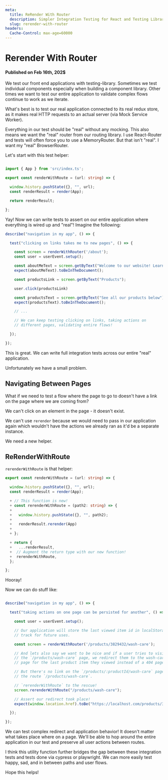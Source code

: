 ```yaml
---
meta:
  title: ReRender With Router
  description: Simpler Integration Testing for React and Testing Library
  slug: rerender-with-router
headers:
  Cache-Control: max-age=60000
---
```


# Rerender With Router

#### Published on Feb 16th, 202$

We test our front end applications with testing-library. Sometimes we test
individual components especially when building a component library. Other times
we want to test our entire application to validate complex flows continue to
work as we iterate.

What's best is to test our real application connected to its real redux store,
as it makes real HTTP requests to an actual server (via Mock Service Worker).

Everything in our test should be "real" without any mocking. This also means we want the "real" router from our routing library. I use React-Router and tests will often force you to use a MemoryRouter. But that isn't "real". I want my "real" BrowserRouter.

Let's start with this test helper:

~~~ts

import { App } from 'src/index.ts';

export const renderWithRoute = (url: string) => {

  window.history.pushState({}, "", url);
  const renderResult = render(App);

  return renderResult;

};

~~~

Yay! Now we can write tests to assert on our entire application where everything is wired up and "real"! Imagine the following:

~~~ts
describe("navigation in my app", () => {

  test("clicking on links takes me to new pages", () => {

    const screen = renderWithRouter('/about');
    const user = userEvent.setup();

    const aboutMeText = screen.getByText("Welcome to our website! Learn more about us below");
    expect(aboutMeText).toBeInTheDocument();

    const productsLink = screen.getByText("Products");

    user.click(productsLink)

    const productsText = screen.getByText("See all our products below");
    expect(productsText).toBeInTheDocument();

    // ...

    // We can keep testing clicking on links, taking actions on
    // different pages, validating entire flows!

  });

});
~~~

This is great. We can write full integration tests across our entire "real"
application.

Unfortunately we have a small problem.

## Navigating Between Pages

What if we need to test a flow where the page to go to doesn't have a link on the page where we are coming from?

We can't click on an element in the page - it doesn't exist.

We can't use `rerender` because we would need to pass in our application again
which wouldn't have the actions we already ran as it'd be a separate instance.

We need a new helper.

## ReRenderWithRoute

`rerenderWithRoute` is that helper:

~~~ts
export const renderWithRoute = (url: string) => {

  window.history.pushState({}, "", url);
  const renderResult = render(App);

  + // This function is new!
  + const rerenderWithRoute = (path2: string) => {
  +
  +   window.history.pushState({}, "", path2);
  +
  +   renderResult.rerender(App)
  +
  + };

  + return {
  +   ...renderResult,
  +  // Augment the return type with our new function!
  +  rerenderWithRoute,
  };

};
~~~

Hooray!

Now we can do stuff like:


~~~ts

describe("navigation in my app", () => {

  test("taking actions on one page can be persisted for another", () => {

    const user = userEvent.setup();

    // Our application will store the last viewed item id in localStorage to
    // track for future uses.

    const screen = renderWithRouter('/products/3829432/wash-care');

    // And lets also say we want to be nice and if a user tries to visit
    // the `/products/wash-care` page, we redirect them to the wash-care
    // page for the last product item they viewed instead of a 404 page.

    // But there's no link on the `/products/:productId/wash-care` page to
    // the route `/products/wash-care`.

    // `rerenderWithRoute` to the rescue!
    screen.rerenderWithRoute("/products/wash-care");

    // Assert our redirect took place!
    expect(window.location.href).toBe("https://localhost.com/products/3829432/wash-care");

  });

});
~~~

We can test complex redirect and application behavior! It doesn't matter what takes place where on a page. We'll be able to hop around the entire application in our test and preserve all user actions between routes.

I think this utility function further bridges the gap between these integration tests and tests done via cypress or playwright. We can more easily test happy, sad, and in between paths and user flows.

Hope this helps!
